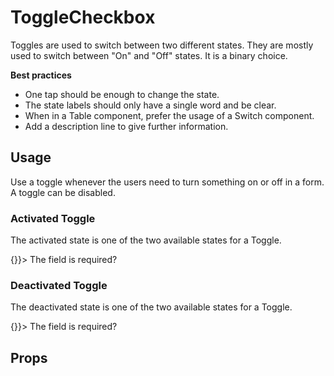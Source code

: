 <!--- ToggleCheckbox.stories.mdx --->


<Meta title="Design System/Molecules/ToggleCheckbox" component={ToggleCheckbox} />

# ToggleCheckbox

Toggles are used to switch between two different states. They are mostly used to switch between "On" and "Off" states. It is a binary choice. 

**Best practices**

- One tap should be enough to change the state.
- The state labels should only have a single word and be clear.
- When in a Table component, prefer the usage of a Switch component.
- Add a description line to give further information.


## Usage

Use a toggle whenever the users need to turn something on or off in a form. A toggle can be disabled. 


### Activated Toggle

The activated state is one of the two available states for a Toggle. 


<Canvas>
  <Story name="activated">
    <ToggleCheckbox onLabel={'On'} offLabel={'Off'} checked={true} onChange={() => {}}>
      The field is required?
    </ToggleCheckbox>
  </Story>
</Canvas>


### Deactivated Toggle

The deactivated state is one of the two available states for a Toggle. 

<Canvas>
  <Story name="not activated">
    <ToggleCheckbox onLabel={'On'} offLabel={'Off'} checked={false} onChange={() => {}}>
      The field is required?
    </ToggleCheckbox>
  </Story>
</Canvas>


## Props

<ArgsTable of={ToggleCheckbox} />
